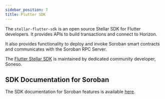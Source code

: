```yaml
---
sidebar_position: 7
title: Flutter SDK
---
```


The `stellar-flutter-sdk` is an open source Stellar SDK for Flutter developers. It provides APIs to build transactions and connect to Horizon.

It also provides functionality to deploy and invoke Soroban smart contracts and communicates with the Soroban RPC Server.

The [Flutter Stellar SDK](https://github.com/Soneso/stellar_flutter_sdk) is maintained by dedicated community developer, Soneso.

## SDK Documentation for Soroban

The SDK documentation for Soroban features is available [here](https://github.com/Soneso/stellar_flutter_sdk/blob/master/soroban.md).
